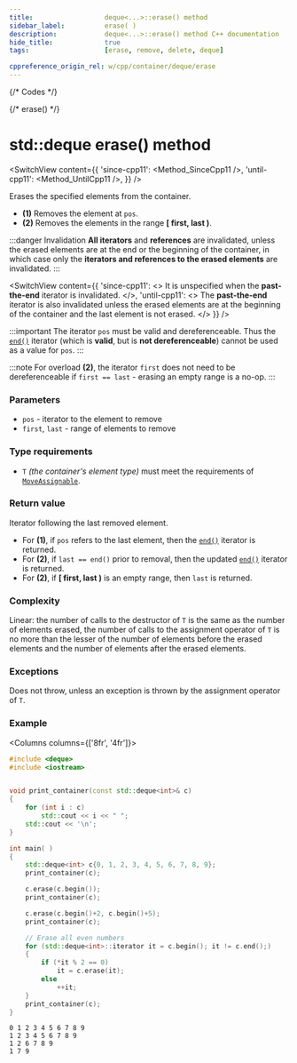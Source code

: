 ```yaml
---
title:					deque<...>::erase() method
sidebar_label:			erase( )
description:			deque<...>::erase() method C++ documentation
hide_title:				true
tags:					[erase, remove, delete, deque]

cppreference_origin_rel: w/cpp/container/deque/erase
---
```



{/* Codes */}

{/* erase() */}

# std::deque erase() method

<SwitchView content={{
	'since-cpp11': <Method_SinceCpp11 />,
	'until-cpp11': <Method_UntilCpp11 />,
}} />

Erases the specified elements from the container.

  - **(1)** Removes the element at `pos`.
  - **(2)** Removes the elements in the range **[ first, last )**.

:::danger Invalidation
**All iterators** and **references** are invalidated, unless the erased elements are at the end or the beginning of the container,
in which case only the **iterators and references to the erased elements** are invalidated.
:::

<SwitchView content={{
	'since-cpp11': <>
		It is unspecified when the <b>past-the-end</b> iterator is invalidated.
	</>,
	'until-cpp11': <>
		The <b>past-the-end</b> iterator is also invalidated unless the erased elements are at the beginning of the container and the last element is not erased.
	</>
}} />

:::important
The iterator `pos` must be valid and dereferenceable.
Thus the [`end()`](/docs/std/containers/queues/deque/end) iterator (which is **valid**, but is **not dereferenceable**) cannot be used as a value for `pos`.
:::

:::note
For overload **(2)**, the iterator `first` does not need to be dereferenceable if `first == last` - erasing an empty range is a no-op.
:::

### Parameters

 - `pos` - iterator to the element to remove
 - `first`, `last` - range of elements to remove

### Type requirements

- `T` *(the container's element type)* must meet the requirements of [`MoveAssignable`](/docs/named_req/MoveAssignable).

### Return value

Iterator following the last removed element.
 - For **(1)**, if `pos` refers to the last element, then the [`end()`](/docs/std/containers/queues/deque/end) iterator is returned.
 - For **(2)**, if `last == end()` prior to removal, then the updated [`end()`](/docs/std/containers/queues/deque/end) iterator is returned.
 - For **(2)**, if **[ first, last )** is an empty range, then `last` is returned.

### Complexity

Linear: the number of calls to the destructor of `T` is the same as the number of elements erased,
the number of calls to the assignment operator of `T` is no more than the lesser of the number of elements before the erased elements and the number of elements after the erased elements.

### Exceptions

Does not throw, unless an exception is thrown by the assignment operator of `T`.

### Example

<Columns columns={['8fr', '4fr']}>
<div>

```cpp title='Main.cpp' showLineNumbers
#include <deque>
#include <iostream>


void print_container(const std::deque<int>& c)
{
    for (int i : c)
        std::cout << i << " ";
    std::cout << '\n';
}

int main( )
{
    std::deque<int> c{0, 1, 2, 3, 4, 5, 6, 7, 8, 9};
    print_container(c);

    c.erase(c.begin());
    print_container(c);

    c.erase(c.begin()+2, c.begin()+5);
    print_container(c);

    // Erase all even numbers
    for (std::deque<int>::iterator it = c.begin(); it != c.end();)
    {
        if (*it % 2 == 0)
            it = c.erase(it);
        else
            ++it;
    }
    print_container(c);
}
```

</div>
<div>

```plaintext title="Possible output"
0 1 2 3 4 5 6 7 8 9
1 2 3 4 5 6 7 8 9
1 2 6 7 8 9
1 7 9
```

</div>
</Columns>
